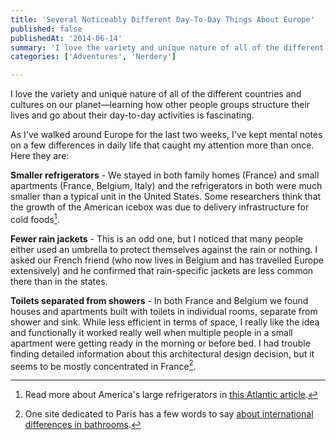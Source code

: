 ```yaml
---
title: 'Several Noticeably Different Day-To-Day Things About Europe'
published: false
publishedAt: '2014-06-14'
summary: 'I love the variety and unique nature of all of the different countries and cultures on our planet—learning how other people groups structure their lives and go about their day-to-day activities is fas...'
categories: ['Adventures', 'Nerdery']

---
```


I love the variety and unique nature of all of the different countries and cultures on our planet—learning how other people groups structure their lives and go about their day-to-day activities is fascinating.

As I've walked around Europe for the last two weeks, I've kept mental notes on a few differences in daily life that caught my attention more than once. Here they are:

**Smaller refrigerators** - We stayed in both family homes (France) and small apartments (France, Belgium, Italy) and the refrigerators in both were much smaller than a typical unit in the United States. Some researchers think that the growth of the American icebox was due to delivery infrastructure for cold foods[^1].

**Fewer rain jackets** - This is an odd one, but I noticed that many people either used an umbrella to protect themselves against the rain or nothing. I asked our French friend (who now lives in Belgium and has travelled Europe extensively) and he confirmed that rain-specific jackets are less common there than in the states.

**Toilets separated from showers** - In both France and Belgium we found houses and apartments built with toilets in individual rooms, separate from shower and sink. While less efficient in terms of space, I really like the idea and functionally it worked really well when multiple people in a small apartment were getting ready in the morning or before bed. I had trouble finding detailed information about this architectural design decision, but it seems to be mostly concentrated in France[^2].

[^1]: Read more about America's large refrigerators in [this Atlantic article](http://www.theatlantic.com/technology/archive/2013/10/the-huge-chill-why-are-american-refrigerators-so-big/280275/).



[^2]: One site dedicated to Paris has a few words to say [about international differences in bathrooms](http://www.parisperfect.com/apartment-living/toilets-bathroom-paris-apartments.php).
